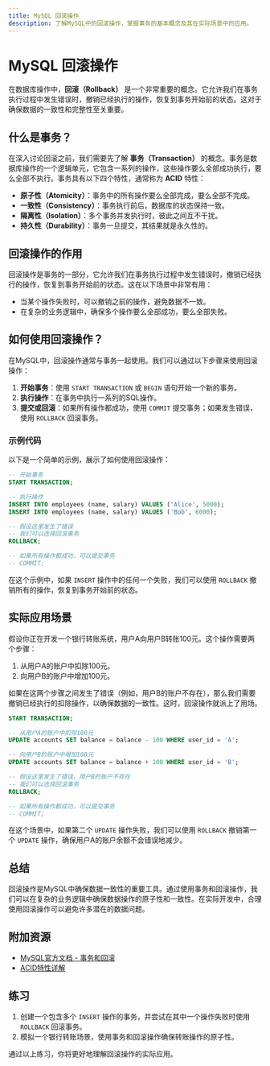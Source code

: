 ```yaml
---
title: MySQL 回滚操作
description: 了解MySQL中的回滚操作，掌握事务的基本概念及其在实际场景中的应用。
---
```


# MySQL 回滚操作

在数据库操作中，**回滚（Rollback）** 是一个非常重要的概念。它允许我们在事务执行过程中发生错误时，撤销已经执行的操作，恢复到事务开始前的状态。这对于确保数据的一致性和完整性至关重要。

## 什么是事务？

在深入讨论回滚之前，我们需要先了解 **事务（Transaction）** 的概念。事务是数据库操作的一个逻辑单元，它包含一系列的操作，这些操作要么全部成功执行，要么全部不执行。事务具有以下四个特性，通常称为 **ACID** 特性：

- **原子性（Atomicity）**：事务中的所有操作要么全部完成，要么全部不完成。
- **一致性（Consistency）**：事务执行前后，数据库的状态保持一致。
- **隔离性（Isolation）**：多个事务并发执行时，彼此之间互不干扰。
- **持久性（Durability）**：事务一旦提交，其结果就是永久性的。

## 回滚操作的作用

回滚操作是事务的一部分，它允许我们在事务执行过程中发生错误时，撤销已经执行的操作，恢复到事务开始前的状态。这在以下场景中非常有用：

- 当某个操作失败时，可以撤销之前的操作，避免数据不一致。
- 在复杂的业务逻辑中，确保多个操作要么全部成功，要么全部失败。

## 如何使用回滚操作？

在MySQL中，回滚操作通常与事务一起使用。我们可以通过以下步骤来使用回滚操作：

1. **开始事务**：使用 `START TRANSACTION` 或 `BEGIN` 语句开始一个新的事务。
2. **执行操作**：在事务中执行一系列的SQL操作。
3. **提交或回滚**：如果所有操作都成功，使用 `COMMIT` 提交事务；如果发生错误，使用 `ROLLBACK` 回滚事务。

### 示例代码

以下是一个简单的示例，展示了如何使用回滚操作：

```sql
-- 开始事务
START TRANSACTION;

-- 执行操作
INSERT INTO employees (name, salary) VALUES ('Alice', 5000);
INSERT INTO employees (name, salary) VALUES ('Bob', 6000);

-- 假设这里发生了错误
-- 我们可以选择回滚事务
ROLLBACK;

-- 如果所有操作都成功，可以提交事务
-- COMMIT;
```

在这个示例中，如果 `INSERT` 操作中的任何一个失败，我们可以使用 `ROLLBACK` 撤销所有的操作，恢复到事务开始前的状态。

## 实际应用场景

假设你正在开发一个银行转账系统，用户A向用户B转账100元。这个操作需要两个步骤：

1. 从用户A的账户中扣除100元。
2. 向用户B的账户中增加100元。

如果在这两个步骤之间发生了错误（例如，用户B的账户不存在），那么我们需要撤销已经执行的扣除操作，以确保数据的一致性。这时，回滚操作就派上了用场。

```sql
START TRANSACTION;

-- 从用户A的账户中扣除100元
UPDATE accounts SET balance = balance - 100 WHERE user_id = 'A';

-- 向用户B的账户中增加100元
UPDATE accounts SET balance = balance + 100 WHERE user_id = 'B';

-- 假设这里发生了错误，用户B的账户不存在
-- 我们可以选择回滚事务
ROLLBACK;

-- 如果所有操作都成功，可以提交事务
-- COMMIT;
```

在这个场景中，如果第二个 `UPDATE` 操作失败，我们可以使用 `ROLLBACK` 撤销第一个 `UPDATE` 操作，确保用户A的账户余额不会错误地减少。

## 总结

回滚操作是MySQL中确保数据一致性的重要工具。通过使用事务和回滚操作，我们可以在复杂的业务逻辑中确保数据操作的原子性和一致性。在实际开发中，合理使用回滚操作可以避免许多潜在的数据问题。

## 附加资源

- [MySQL官方文档 - 事务和回滚](https://dev.mysql.com/doc/refman/8.0/en/commit.html)
- [ACID特性详解](https://en.wikipedia.org/wiki/ACID)

## 练习

1. 创建一个包含多个 `INSERT` 操作的事务，并尝试在其中一个操作失败时使用 `ROLLBACK` 回滚事务。
2. 模拟一个银行转账场景，使用事务和回滚操作确保转账操作的原子性。

通过以上练习，你将更好地理解回滚操作的实际应用。
